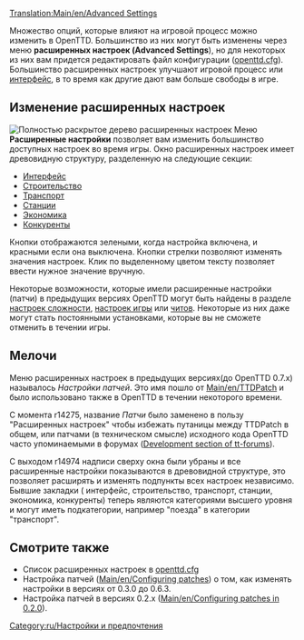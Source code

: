 {{ru/Необходимо сделать|поправить ссылки после перевода соответствующих страниц}}
{{ru/Внимание| Информация на этой странице относится к версии 0.7.x и выше. Смотрите настройку патчей ([[Main/en/Configuring patches]]) если используете версию 0.6.x или более раннюю.}}
[[Translation:Main/en/Advanced Settings]]{{en/-}}{{ru/Оглавление}}

Множество опций, которые влияют на игровой процесс можно изменить в OpenTTD. Большинство из них могут быть изменены через меню '''расширенных настроек (Advanced Settings'''), но для некоторых из них вам придется редактировать файл конфигурации ([[Main/ru/Openttd.cfg|openttd.cfg]]). Большинство расширенных настроек улучшают игровой процесс или [[Main/ru/Интерфейс игры|интерфейс]], в то время как другие дают вам больше свободы в игре.

==Изменение расширенных настроек==
[[File:ru/advanced options full.png|thumb|left|Полностью раскрытое дерево расширенных настроек]]
{{ru/Расширенные настройки}}
Меню '''Расширенные настройки''' позволяет вам изменить большинство доступных настроек во время игры. Окно расширенных настроек имеет древовидную структуру, разделенную на следующие секции:

*[[Main/ru/Расширенные настройки/Интерфейс|Интерфейс]]
*[[Main/ru/Расширенные настройки/Строительство|Строительство]]
*[[Main/ru/Расширенные настройки/Транспорт|Транспорт]]
*[[Main/ru/Расширенные настройки/Станции|Станции]]
*[[Main/ru/Расширенные настройки/Экономика|Экономика]]
*[[Main/ru/Расширенные настройки/Конкуренты|Конкуренты]]

Кнопки отображаются зелеными, когда настройка включена, и красными если она выключена. Кнопки стрелки позволяют изменять значения настроек. Клик по выделенному цветом тексту позволяет ввести нужное значение вручную.

Некоторые возможности, которые имели расширенные настройки (патчи) в предыдущих версиях OpenTTD могут быть найдены в разделе [[Main/ru/Сложность|настроек сложности]], [[Main/ru/Окно настроек игры|настроек игры]] или [[Main/ru/Чит-коды|читов]]. Некоторые из них даже могут стать постоянными установками, которые вы не сможете отменить в течении игры.


{{en/-}}

==Мелочи==
Меню расширенных настроек в предыдущих версиях(до OpenTTD 0.7.x) называлось ''Настройки патчей''. Это имя пошло от [[Main/en/TTDPatch]] и было использовано также в OpenTTD в течении некоторого времени.

С момента r14275, название ''Патчи'' было заменено в пользу "Расширенных настроек" чтобы избежать путаницы между TTDPatch в общем, или патчами (в техническом смысле) исходного кода OpenTTD часто упоминаемыми в форумах ([http://www.tt-forums.net/viewforum.php?f=33 Development section of tt-forums]).

С выходом r14974 надписи сверху окна были убраны и все расширенные настройки показываются в древовидной структуре, это позволяет расширять и изменять подпункты всех настроек независимо. Бывшие закладки ( интерфейс, строительство, транспорт, станции, экономика, конкуренты) теперь являются категориями высшего уровня и могут иметь подкатегории, например "поезда" в категории "транспорт".


==Смотрите также==
*Список расширенных настроек в [[Main/ru/Openttd.cfg|openttd.cfg]]
*Настройка патчей ([[Main/en/Configuring patches]]) о том, как изменять настройки в версиях от 0.3.0 до 0.6.3.
*Настройка патчей в версиях 0.2.x ([[Main/en/Configuring patches in 0.2.0]]).

[[Category:ru/Настройки и предпочтения]]